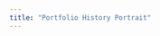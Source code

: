 ```yaml
---
title: "Portfolio History Portrait"
---
```



<ChartDisplay
  client:only="react"
  title="Closed Position PnL Waterfall"
  category="Trading Performance"
  description="Waterfall chart showing individual trade profits and losses from closed positions, sorted from highest to lowest PnL. Visualizes contribution of each trade to overall portfolio performance."
  chartType="trade-pnl-waterfall"
/>

<ChartDisplay
  client:only="react"
  title="Closed Position PnL Performance"
  category="Trading Performance"
  description="Multi-line time series showing cumulative PnL for each closed position, indexed to $0 at entry date. Track performance progression across the closed portfolio with individual lines for each ticker."
  chartType="closed-positions-pnl-timeseries"
/>